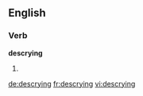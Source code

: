 ==English==

===Verb===
'''descrying'''

# {{present participle of|descry}}

[[de:descrying]]
[[fr:descrying]]
[[vi:descrying]]